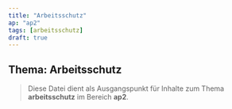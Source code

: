 ```yaml
---
title: "Arbeitsschutz"
ap: "ap2"
tags: [arbeitsschutz]
draft: true
---
```


## Thema: Arbeitsschutz

> Diese Datei dient als Ausgangspunkt für Inhalte zum Thema **arbeitsschutz** im Bereich **ap2**.

